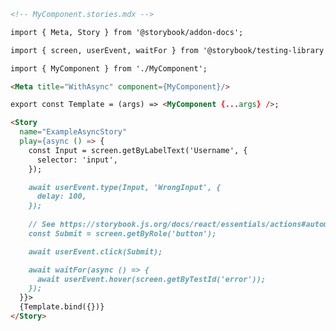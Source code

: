 ```md
<!-- MyComponent.stories.mdx -->

import { Meta, Story } from '@storybook/addon-docs';

import { screen, userEvent, waitFor } from '@storybook/testing-library';

import { MyComponent } from './MyComponent';

<Meta title="WithAsync" component={MyComponent}/>

export const Template = (args) => <MyComponent {...args} />;

<Story
  name="ExampleAsyncStory"
  play={async () => {
    const Input = screen.getByLabelText('Username', {
      selector: 'input',
    });

    await userEvent.type(Input, 'WrongInput', {
      delay: 100,
    });
    
    // See https://storybook.js.org/docs/react/essentials/actions#automatically-matching-args to learn how to setup logging in the Actions panel
    const Submit = screen.getByRole('button');

    await userEvent.click(Submit);

    await waitFor(async () => {
      await userEvent.hover(screen.getByTestId('error'));
    });
  }}>
  {Template.bind({})}
</Story>
```